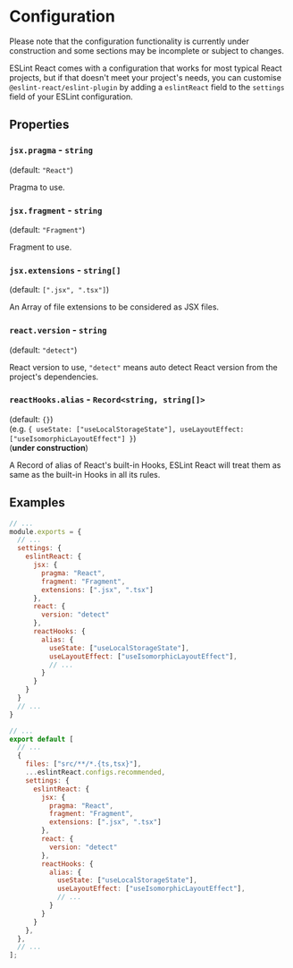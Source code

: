 
# Configuration

<Warning>
  Please note that the configuration functionality is currently under construction and some
  sections may be incomplete or subject to changes.
</Warning>

ESLint React comes with a configuration that works for most typical React projects, but if that doesn't meet your project's needs, you can customise `@eslint-react/eslint-plugin` by adding a `eslintReact` field to the `settings` field of your ESLint configuration.

## Properties

### `jsx.pragma` - `string`

(default: `"React"`)

Pragma to use.

### `jsx.fragment` - `string`

(default: `"Fragment"`)

Fragment to use.

### `jsx.extensions` - `string[]`

(default: `[".jsx", ".tsx"]`)

An Array of file extensions to be considered as JSX files.

### `react.version` - `string`

(default: `"detect"`)

React version to use, `"detect"` means auto detect React version from the project's dependencies.

### `reactHooks.alias` - `Record<string, string[]>`

(default: `{}`)\
(e.g. `{ useState: ["useLocalStorageState"], useLayoutEffect: ["useIsomorphicLayoutEffect"] }`)\
(**under construction**)

A Record of alias of React's built-in Hooks, ESLint React will treat them as same as the built-in Hooks in all its rules.

## Examples

<ESLintConfig>

<Config>

```js filename=".eslintrc.js"
// ...
module.exports = {
  // ...
  settings: {
    eslintReact: {
      jsx: {
        pragma: "React",
        fragment: "Fragment",
        extensions: [".jsx", ".tsx"]
      },
      react: {
        version: "detect"
      },
      reactHooks: {
        alias: {
          useState: ["useLocalStorageState"],
          useLayoutEffect: ["useIsomorphicLayoutEffect"],
          // ...
        }
      }
    }
  }
  // ...
}
```

</Config>

<Config>

```js filename="eslint.config.js"
// ...
export default [
  // ...
  {
    files: ["src/**/*.{ts,tsx}"],
    ...eslintReact.configs.recommended,
    settings: {
      eslintReact: {
        jsx: {
          pragma: "React",
          fragment: "Fragment",
          extensions: [".jsx", ".tsx"]
        },
        react: {
          version: "detect"
        },
        reactHooks: {
          alias: {
            useState: ["useLocalStorageState"],
            useLayoutEffect: ["useIsomorphicLayoutEffect"],
            // ...
          }
        }
      }
    },
  },
  // ...
];
```

</Config>

</ESLintConfig>

